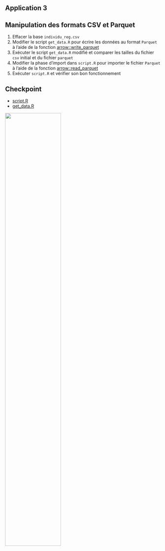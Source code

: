 ## Application 3 {.smaller}

:::{.callout-tip collapse="true" icon=false}
## Manipulation des formats CSV et Parquet

::: {.nonincremental}
1. Effacer la base `individu_reg.csv`
2. Modifier le script `get_data.R` pour écrire les données au format `Parquet` à l'aide de la fonction [arrow::write_parquet](https://arrow.apache.org/docs/r/reference/write_parquet.html)
3. Exécuter le script `get_data.R` modifié et comparer les tailles du fichier `csv` initial et du fichier `parquet`
4. Modifier la phase d'import dans `script.R` pour importer le fichier `Parquet` à l'aide de la fonction [arrow::read_parquet](https://arrow.apache.org/docs/r/reference/read_parquet.html)
5. Exécuter `script.R` et vérifier son bon fonctionnement
:::

:::

## Checkpoint

::: {layout=[30,70]}
:::{.nonincremental}

- [script.R](https://raw.githubusercontent.com/InseeFrLab/formation-bonnes-pratiques-git-R/main/R/checkpoints/application3/script.R)
- [get_data.R](https://raw.githubusercontent.com/InseeFrLab/formation-bonnes-pratiques-git-R/main/R/checkpoints/application3/get_data.R)

![](checkpoint.jpg){width=60%}
:::
:::
